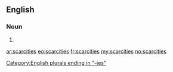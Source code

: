 ==English==

===Noun===
{{infl}}

# {{plural of|scarcity}}

[[Category:English plurals ending in "-ies"]]

[[ar:scarcities]]
[[eo:scarcities]]
[[fr:scarcities]]
[[my:scarcities]]
[[no:scarcities]]